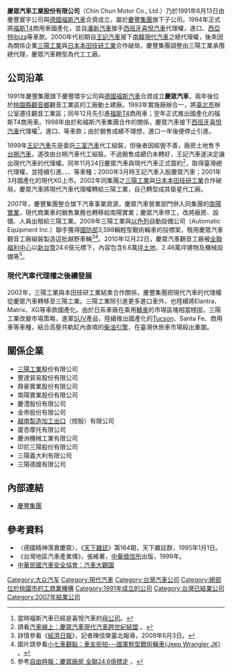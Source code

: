 {{Infobox Company 
| company_name = 慶眾汽車工業股份有限公司
| company_name_en = Chin Chun Motor Co., Ltd.
| company_logo =
| company_type = 私人公司
| market_information = 
| foundation = 1991年6月13日
| location = {{ROC-TW}}<br>[[桃園市|桃園市]][[觀音區|觀音區]]觀音里11鄰中正路288號 
| zip_code = 
| telephone_no = 
| chairman = 游振榮
| industry = 汽車製造業
| products = [[汽車|汽車]]
| capital = [[新台幣|新台幣]]4,800,000,000元
| company_slogan = 
| revenue = 
| operating_income = 
| net_income = 
| num_employees = 
| parent = 
| subsid = 
| homepage = 
| footnotes = 
}}

'''慶眾汽車工業股份有限公司'''（Chin Chun Motor Co., Ltd.）乃於1991年6月13日由慶豐寰宇公司與[[德國|德國]][[大众汽车|福斯汽車]]合資成立，屬於[[慶豐集團|慶豐集團]]旗下子公司。1994年正式將[[大众面包车#第四代_T4|福斯T4]]商用車國產化，並自[[潘新汽車|潘新汽車]]接手[[西班牙|西班牙]][[西亚特|喜悅汽車]]代理權，進口{{link-en|喜悅Córdoba|SEAT Córdoba}}、[[西亞特Ibiza|西亞特Ibiza]]等車款。2000年代初期自[[王記汽車|王記汽車]]接下[[大韓民國|南韓]][[現代汽車|現代汽車]]之總代理權，後來因為關係企業[[三陽工業|三陽工業]]與[[日本|日本]][[本田技研工業|本田技研工業]]合作破局，慶豐集團調整由三陽工業承攬總代理，慶眾汽車轉型為代工工廠。

== 公司沿革 ==
1991年慶豐集團旗下慶豐環宇公司與[[德國|德國]][[大众汽车|福斯汽車]]合資成立'''慶眾汽車'''，兩年後位於[[桃園市|桃園縣]][[觀音區|觀音鄉]]觀音工業區的工廠動土建廠。1993年實施廠辦合一，將[[臺北市|臺北市]]辦公室遷往觀音工業區；同年12月先引進[[大众面包车#第四代_T4|福斯T4]]商用車；翌年正式推出國產化的福斯T4商用車。1998年由於和福斯汽車集團合作的關係，慶眾汽車接下[[西班牙|西班牙]][[西亚特|喜悅汽車]]代理權<ref>當時福斯汽車已經是喜悅汽車的[[母公司|母公司]]。</ref>，進口{{link-en|喜悅Córdoba|SEAT Córdoba}}、{{link-en|喜悅Ibiza|SEAT Ibiza}}等車款；由於銷售成績不理想，進口一年後便停止引進。

1999年[[王記汽車|王記汽車]]先是委託[[三富汽車|三富汽車]]代工組裝{{link-en|現代Accent|Hyundai Accent}}，但後者因經營不善，廠房土地售予[[台朔汽車|台朔汽車]]，遂改由台朔汽車代工組裝。不過銷售成績仍未轉好，王記汽車遂決定讓出現代汽車的代理權。同年11月24日慶眾汽車與現代汽車正式簽約<ref>請看[http://www.auto-online.com.tw/news/21-380 汽車線上：慶眾汽車現代汽車跨世紀結盟] {{Wayback|url=http://www.auto-online.com.tw/news/21-380 |date=20131021051855 }}。</ref>，取得臺灣總代理權，並陸續引進{{link-en|現代Atos|Hyundai Atos|Atos}}、{{link-en|現代Trajet|Hyundai Trajet|Trajet}}、{{link-en|現代Santa Fe|Hyundai Santa Fe|Santa Fe}}、{{link-en|現代Grandeur|Hyundai Grandeur|XG}}等車種；2000年3月時王記汽車入股慶眾汽車；2001年3月國產化的現代XG上市。2002年同集團之[[三陽工業|三陽工業]]與[[日本|日本]][[本田技研工業|本田技研工業]]合作破局，慶眾汽車將現代汽車代理權轉給三陽工業，自己轉型成其衛星代工廠。

2007年，慶豐集團整合旗下汽車事業資源，慶眾汽車營業部門併入同集團的[[南陽實業|南陽實業]]，現代商業車的銷售業務也轉移給南陽實業；慶眾汽車停工，改將廠房、設備、人員出租給三陽工業。2009年三陽工業與[[以色列|以色列]]自動設備公司（Automatic Equipment Inc.）聯手獲得[[中華民國國防部|國防部]]3,598輛輕型戰術輪車的投標案，租用慶眾汽車觀音工廠組裝製造這批越野車輛<ref>詳情參看《[[經濟日報_(台灣)|經濟日報]]》，記者陳信榮臺北報導，2009年6月3日。</ref><ref>圖片請參看[http://7car.tw/articles/read/3547/0 小七車觀點：車友街拍---國軍輕型戰術輪車(Jeep Wrangler JK)] {{Wayback|url=http://7car.tw/articles/read/3547/0 |date=20201204075958 }}。</ref>。2010年12月22日，慶眾汽車觀音工廠被[[全聯福利中心|全聯福利中心]]以[[新台幣|新台幣]]24.6億元標下，內容包含6.6萬[[坪|坪]][[土地|土地]]、2.46萬坪建物及機械設備等<ref>參考[http://www.libertytimes.com.tw/2010/new/dec/23/today-e29.htm 自由時報：慶眾廠房 全聯24.6億標走] {{webarchive|url=https://web.archive.org/web/20130429052512/http://www.libertytimes.com.tw/2010/new/dec/23/today-e29.htm |date=2013-04-29 }}。</ref>。

=== 現代汽車代理權之後續發展 ===
2002年，三陽工業與本田技研工業結束合作關係，慶豐集團把現代汽車的代理權從慶眾汽車轉移至三陽工業。三陽工業除引進更多進口車外，也陸續將Elantra、Matrix、XG等車款國產化。由於日系車廠在乘用[[轎車|轎車]]的市場區塊相當穩固，三陽工業改變市場策略，進軍[[運動型多用途車|SUV]]產品，陸續推出國產化的[[現代Tucson|Tucson]]、Santa Fe、商用車{{link-en|現代Porter|Hyundai Porter|Porter}}等車種，結合高壓共軌缸內直噴的[[柴油引擎|柴油引擎]]，在臺灣休旅車市場殺出重圍。

== 關係企業 ==
* [[三陽工業|三陽工業]]股份有限公司
* 豐達貿易股份有限公司
* 鼎豪實業股份有限公司
* 南陽實業股份有限公司
* 慶澧股份有限公司
* 金帝股份有限公司
* [[越南製造加工出口|越南製造加工出口]]（控股）有限公司
* 廈杏摩托有限公司
* 慶洲機械工業有限公司
* 印尼三陽股份有限公司
* 三陽義大利有限公司
* 三陽德國有限公司 

== 內部連結 ==
* [[慶豐集團|慶豐集團]]

== 參考資料 ==
* 〈德國精神落實慶眾〉，《[[天下雜誌|天下雜誌]]》第164期，天下雜誌群，1995年1月1日。
* 《台灣地區汽車產業傳》，張維著，[[中華徵信所|中華徵信所]]出版，1999年。
* [http://www.carsafety.org.tw/about_car02.aspx 中華民國汽車安全協會：汽車大觀園] {{Wayback|url=http://www.carsafety.org.tw/about_car02.aspx |date=20110324235750 }}
{{reflist}}

[[Category:大众汽车|Category:大众汽车]] 
[[Category:現代汽車|Category:現代汽車]]
[[Category:台灣汽車公司|Category:台灣汽車公司]]
[[Category:總部位於桃園市的工商業機構|Category:總部位於桃園市的工商業機構]]
[[Category:1991年成立的公司|Category:1991年成立的公司]]
[[Category:台灣已結業公司|Category:台灣已結業公司]]
[[Category:2007年結業公司|Category:2007年結業公司]]